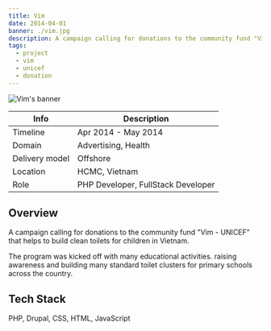 ```yaml
---
title: Vim
date: 2014-04-01
banner: ./vim.jpg
description: A campaign calling for donations to the community fund "Vim - UNICEF" that helps to build clean toilets for children in Vietnam.
tags:
  - project
  - vim
  - unicef
  - donation
---
```


![Vim's banner](./vim.jpg)

| Info           | Description                        |
| -------------- | ---------------------------------- |
| Timeline       | Apr 2014 - May 2014                |
| Domain         | Advertising, Health                |
| Delivery model | Offshore                           |
| Location       | HCMC, Vietnam                      |
| Role           | PHP Developer, FullStack Developer |

## Overview

A campaign calling for donations to the community fund "Vim - UNICEF" that helps to build clean toilets for children in Vietnam.

The program was kicked off with many educational activities. raising awareness and building many standard toilet clusters for primary schools across the country.

## Tech Stack

PHP, Drupal, CSS, HTML, JavaScript
